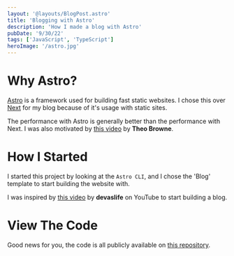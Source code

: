```yaml
---
layout: '@layouts/BlogPost.astro'
title: 'Blogging with Astro'
description: 'How I made a blog with Astro'
pubDate: '9/30/22'
tags: ['JavaScript', 'TypeScript']
heroImage: '/astro.jpg'
---
```



# Why Astro?

[Astro](https://astro.build/) is a framework used for building fast static websites. I chose this over [Next](https://nextjs.org/) for my blog because of it's usage with static sites.

The performance with Astro is generally better than the performance with Next. I was also motivated by [this video](https://www.youtube.com/watch?v=vP3QVrveSvI) by **Theo Browne**.

<YoutubeEmbed embedId='vP3QVrveSvI' />

# How I Started

I started this project by looking at the `Astro CLI`, and I chose the 'Blog' template to start building the website with.

I was inspired by [this video](https://www.youtube.com/watch?v=3_JE76PKBWE) by **devaslife** on YouTube to start building a blog.

# View The Code

Good news for you, the code is all publicly available on [this repository](https://github.com/durocodes/blog).
